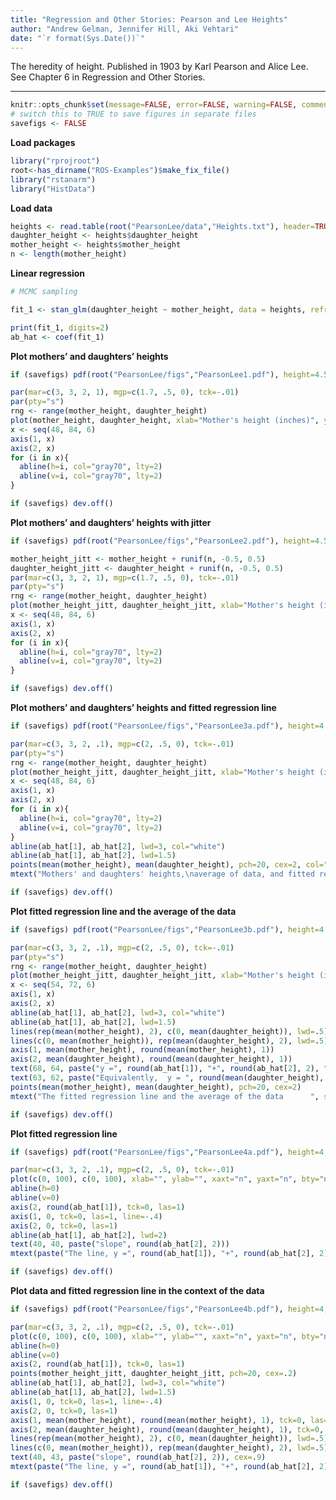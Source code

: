 ```yaml
---
title: "Regression and Other Stories: Pearson and Lee Heights"
author: "Andrew Gelman, Jennifer Hill, Aki Vehtari"
date: "`r format(Sys.Date())`"
---
```


The heredity of height. Published in 1903 by Karl Pearson and Alice
Lee. See Chapter 6 in Regression and Other Stories.

-------------


```r
knitr::opts_chunk$set(message=FALSE, error=FALSE, warning=FALSE, comment=NA)
# switch this to TRUE to save figures in separate files
savefigs <- FALSE
```

**Load packages**

```r
library("rprojroot")
root<-has_dirname("ROS-Examples")$make_fix_file()
library("rstanarm")
library("HistData")
```

**Load data**

```r
heights <- read.table(root("PearsonLee/data","Heights.txt"), header=TRUE)
daughter_height <- heights$daughter_height
mother_height <- heights$mother_height
n <- length(mother_height)
```

**Linear regression**

```r
# MCMC sampling
```
```r
fit_1 <- stan_glm(daughter_height ~ mother_height, data = heights, refresh = 0)
```
```r
print(fit_1, digits=2)
ab_hat <- coef(fit_1)
```

**Plot mothers' and daughters' heights**

```r
if (savefigs) pdf(root("PearsonLee/figs","PearsonLee1.pdf"), height=4.5, width=4.5)
```
```r
par(mar=c(3, 3, 2, 1), mgp=c(1.7, .5, 0), tck=-.01)
par(pty="s")
rng <- range(mother_height, daughter_height)
plot(mother_height, daughter_height, xlab="Mother's height (inches)", ylab="Adult daughter's height (inches)", bty="l", xlim=rng, ylim=rng, xaxt="n", yaxt="n", pch=20, cex=.5)
x <- seq(48, 84, 6)
axis(1, x)
axis(2, x)
for (i in x){
  abline(h=i, col="gray70", lty=2)
  abline(v=i, col="gray70", lty=2)
}
```
```r
if (savefigs) dev.off()
```

**Plot mothers' and daughters' heights with jitter**

```r
if (savefigs) pdf(root("PearsonLee/figs","PearsonLee2.pdf"), height=4.5, width=4.5)
```
```r
mother_height_jitt <- mother_height + runif(n, -0.5, 0.5)
daughter_height_jitt <- daughter_height + runif(n, -0.5, 0.5)
par(mar=c(3, 3, 2, 1), mgp=c(1.7, .5, 0), tck=-.01)
par(pty="s")
rng <- range(mother_height, daughter_height)
plot(mother_height_jitt, daughter_height_jitt, xlab="Mother's height (inches)", ylab="Adult daughter's height (inches)", bty="l", xlim=rng, ylim=rng, xaxt="n", yaxt="n", pch=20, cex=.2)
x <- seq(48, 84, 6)
axis(1, x)
axis(2, x)
for (i in x){
  abline(h=i, col="gray70", lty=2)
  abline(v=i, col="gray70", lty=2)
}
```
```r
if (savefigs) dev.off()
```

**Plot mothers' and daughters' heights and fitted regression line**

```r
if (savefigs) pdf(root("PearsonLee/figs","PearsonLee3a.pdf"), height=4.5, width=4.5)
```
```r
par(mar=c(3, 3, 2, .1), mgp=c(2, .5, 0), tck=-.01)
par(pty="s")
rng <- range(mother_height, daughter_height)
plot(mother_height_jitt, daughter_height_jitt, xlab="Mother's height (inches)", ylab="Adult daughter's height (inches)", bty="l", xlim=c(rng[1], rng[2]), ylim=rng, xaxt="n", yaxt="n", pch=20, cex=.2)
x <- seq(48, 84, 6)
axis(1, x)
axis(2, x)
for (i in x){
  abline(h=i, col="gray70", lty=2)
  abline(v=i, col="gray70", lty=2)
}
abline(ab_hat[1], ab_hat[2], lwd=3, col="white")
abline(ab_hat[1], ab_hat[2], lwd=1.5)
points(mean(mother_height), mean(daughter_height), pch=20, cex=2, col="white")
mtext("Mothers' and daughters' heights,\naverage of data, and fitted regression line", side=3, line=0)
```
```r
if (savefigs) dev.off()
```

**Plot fitted regression line and the average of the data**

```r
if (savefigs) pdf(root("PearsonLee/figs","PearsonLee3b.pdf"), height=4.5, width=4.5)
```
```r
par(mar=c(3, 3, 2, .1), mgp=c(2, .5, 0), tck=-.01)
par(pty="s")
rng <- range(mother_height, daughter_height)
plot(mother_height_jitt, daughter_height_jitt, xlab="Mother's height (inches)", ylab="Adult daughter's height (inches)", bty="l", xlim=c(rng[1], rng[2]), ylim=rng, xaxt="n", yaxt="n", pch=20, cex=.2, type="n")
x <- seq(54, 72, 6)
axis(1, x)
axis(2, x)
abline(ab_hat[1], ab_hat[2], lwd=3, col="white")
abline(ab_hat[1], ab_hat[2], lwd=1.5)
lines(rep(mean(mother_height), 2), c(0, mean(daughter_height)), lwd=.5)
lines(c(0, mean(mother_height)), rep(mean(daughter_height), 2), lwd=.5)
axis(1, mean(mother_height), round(mean(mother_height), 1))
axis(2, mean(daughter_height), round(mean(daughter_height), 1))
text(68, 64, paste("y =", round(ab_hat[1]), "+", round(ab_hat[2], 2), "x"))
text(63, 62, paste("Equivalently,  y = ", round(mean(daughter_height), 1), " + ", round(ab_hat[2], 2), " * (x - ", round(mean(mother_height), 1), ")", sep=""))
points(mean(mother_height), mean(daughter_height), pch=20, cex=2)
mtext("The fitted regression line and the average of the data      ", side=3, line=1)
```
```r
if (savefigs) dev.off()
```

**Plot fitted regression line**

```r
if (savefigs) pdf(root("PearsonLee/figs","PearsonLee4a.pdf"), height=4, width=4.5)
```
```r
par(mar=c(3, 3, 2, .1), mgp=c(2, .5, 0), tck=-.01)
plot(c(0, 100), c(0, 100), xlab="", ylab="", xaxt="n", yaxt="n", bty="n", type="n")
abline(h=0)
abline(v=0)
axis(2, round(ab_hat[1]), tck=0, las=1)
axis(1, 0, tck=0, las=1, line=-.4)
axis(2, 0, tck=0, las=1)
abline(ab_hat[1], ab_hat[2], lwd=2)
text(40, 40, paste("slope", round(ab_hat[2], 2)))
mtext(paste("The line, y =", round(ab_hat[1]), "+", round(ab_hat[2], 2), "x"), side=3, line=0)
```
```r
if (savefigs) dev.off()
```

**Plot data and fitted regression line in the context of the data**

```r
if (savefigs) pdf(root("PearsonLee/figs","PearsonLee4b.pdf"), height=4, width=4.5)
```
```r
par(mar=c(3, 3, 2, .1), mgp=c(2, .5, 0), tck=-.01)
plot(c(0, 100), c(0, 100), xlab="", ylab="", xaxt="n", yaxt="n", bty="n", type="n")
abline(h=0)
abline(v=0)
axis(2, round(ab_hat[1]), tck=0, las=1)
points(mother_height_jitt, daughter_height_jitt, pch=20, cex=.2)
abline(ab_hat[1], ab_hat[2], lwd=3, col="white")
abline(ab_hat[1], ab_hat[2], lwd=1.5)
axis(1, 0, tck=0, las=1, line=-.4)
axis(2, 0, tck=0, las=1)
axis(1, mean(mother_height), round(mean(mother_height), 1), tck=0, las=1, line=-.4)
axis(2, mean(daughter_height), round(mean(daughter_height), 1), tck=0, las=1, line=-.7)
lines(rep(mean(mother_height), 2), c(0, mean(daughter_height)), lwd=.5)
lines(c(0, mean(mother_height)), rep(mean(daughter_height), 2), lwd=.5)
text(40, 43, paste("slope", round(ab_hat[2], 2)), cex=.9)
mtext(paste("The line, y =", round(ab_hat[1]), "+", round(ab_hat[2], 2), "x, in the context of the data"), side=3, line=0)
```
```r
if (savefigs) dev.off()
```


